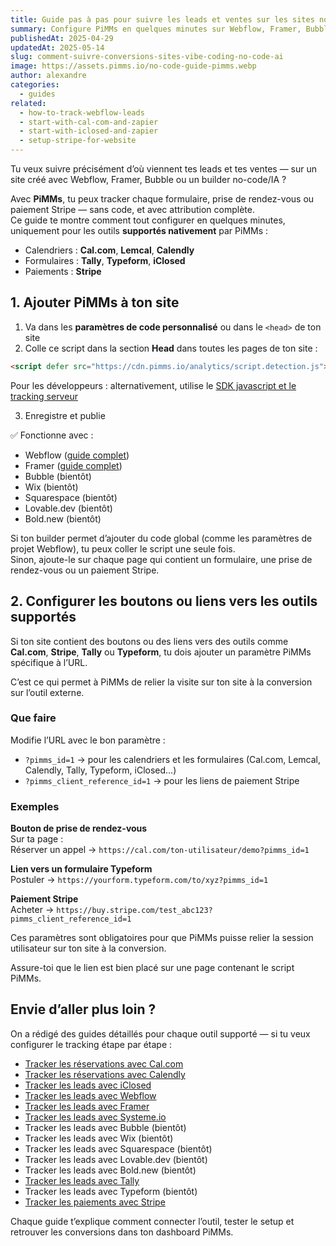 ```yaml
---
title: Guide pas à pas pour suivre les leads et ventes sur les sites no-code, IA et vibe coding
summary: Configure PiMMs en quelques minutes sur Webflow, Framer, Bubble ou tout autre site IA ou no-code — et suis chaque formulaire, prise de rendez-vous ou paiement Stripe avec attribution complète.
publishedAt: 2025-04-29
updatedAt: 2025-05-14
slug: comment-suivre-conversions-sites-vibe-coding-no-code-ai
image: https://assets.pimms.io/no-code-guide-pimms.webp
author: alexandre
categories:
  - guides
related:
  - how-to-track-webflow-leads
  - start-with-cal-com-and-zapier
  - start-with-iclosed-and-zapier
  - setup-stripe-for-website
---
```


Tu veux suivre précisément d’où viennent tes leads et tes ventes — sur un site créé avec Webflow, Framer, Bubble ou un builder no-code/IA ?

Avec **PiMMs**, tu peux tracker chaque formulaire, prise de rendez-vous ou paiement Stripe — sans code, et avec attribution complète.  
Ce guide te montre comment tout configurer en quelques minutes, uniquement pour les outils **supportés nativement** par PiMMs :

- Calendriers : **Cal.com**, **Lemcal**, **Calendly**
- Formulaires : **Tally**, **Typeform**, **iClosed**
- Paiements : **Stripe**

## 1. Ajouter PiMMs à ton site

1. Va dans les **paramètres de code personnalisé** ou dans le `<head>` de ton site  
2. Colle ce script dans la section **Head** dans toutes les pages de ton site :

```html
<script defer src="https://cdn.pimms.io/analytics/script.detection.js"></script>
```

Pour les développeurs : alternativement, utilise le [SDK javascript et le tracking serveur](/articles/introducing-conversion)

<LinkCard
  href="/freetools/site-checker"
  title="Vérifiez votre installation de script"
  description="Utilisez notre outil gratuit pour vérifier automatiquement si le script analytics PiMMs est correctement installé sur votre site web."
/>

3. Enregistre et publie

✅ Fonctionne avec :
- Webflow ([guide complet](/articles/how-to-track-webflow-leads))
- Framer ([guide complet](/articles/how-to-track-framer))
- Bubble (bientôt)
- Wix (bientôt)
- Squarespace (bientôt)
- Lovable.dev (bientôt)
- Bold.new (bientôt)

Si ton builder permet d’ajouter du code global (comme les paramètres de projet Webflow), tu peux coller le script une seule fois.  
Sinon, ajoute-le sur chaque page qui contient un formulaire, une prise de rendez-vous ou un paiement Stripe.

## 2. Configurer les boutons ou liens vers les outils supportés

Si ton site contient des boutons ou des liens vers des outils comme **Cal.com**, **Stripe**, **Tally** ou **Typeform**, tu dois ajouter un paramètre PiMMs spécifique à l’URL.

C’est ce qui permet à PiMMs de relier la visite sur ton site à la conversion sur l’outil externe.

### Que faire

Modifie l’URL avec le bon paramètre :

- `?pimms_id=1` → pour les calendriers et les formulaires (Cal.com, Lemcal, Calendly, Tally, Typeform, iClosed…)
- `?pimms_client_reference_id=1` → pour les liens de paiement Stripe

### Exemples

**Bouton de prise de rendez-vous**  
Sur ta page :  
Réserver un appel → `https://cal.com/ton-utilisateur/demo?pimms_id=1`

**Lien vers un formulaire Typeform**  
Postuler → `https://yourform.typeform.com/to/xyz?pimms_id=1`

**Paiement Stripe**  
Acheter → `https://buy.stripe.com/test_abc123?pimms_client_reference_id=1`

Ces paramètres sont obligatoires pour que PiMMs puisse relier la session utilisateur sur ton site à la conversion.

Assure-toi que le lien est bien placé sur une page contenant le script PiMMs.

## Envie d’aller plus loin ?

On a rédigé des guides détaillés pour chaque outil supporté — si tu veux configurer le tracking étape par étape :

- [Tracker les réservations avec Cal.com](/articles/start-with-cal-com-and-zapier)
- [Tracker les réservations avec Calendly](/articles/how-to-track-calendly)
- [Tracker les leads avec iClosed](/articles/start-with-iclosed-and-zapier)
- [Tracker les leads avec Webflow](/articles/how-to-track-webflow-leads)
- [Tracker les leads avec Framer](/articles/how-to-track-framer)
- [Tracker les leads avec Systeme.io](/articles/how-to-track-systemeio-sales-and-leads)
- Tracker les leads avec Bubble (bientôt)
- Tracker les leads avec Wix (bientôt)
- Tracker les leads avec Squarespace (bientôt)
- Tracker les leads avec Lovable.dev (bientôt)
- Tracker les leads avec Bold.new (bientôt)
- [Tracker les leads avec Tally](/articles/how-to-track-tally)
- Tracker les leads avec Typeform (bientôt)
- [Tracker les paiements avec Stripe](/articles/setup-stripe-for-website)

Chaque guide t’explique comment connecter l’outil, tester le setup et retrouver les conversions dans ton dashboard PiMMs.
